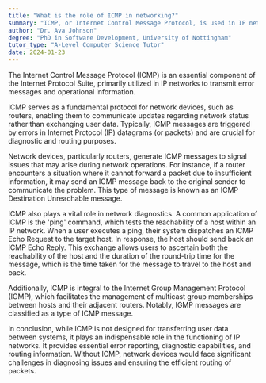 ```yaml
---
title: "What is the role of ICMP in networking?"
summary: "ICMP, or Internet Control Message Protocol, is used in IP networks to send error messages and operational information."
author: "Dr. Ava Johnson"
degree: "PhD in Software Development, University of Nottingham"
tutor_type: "A-Level Computer Science Tutor"
date: 2024-01-23
---
```


The Internet Control Message Protocol (ICMP) is an essential component of the Internet Protocol Suite, primarily utilized in IP networks to transmit error messages and operational information.

ICMP serves as a fundamental protocol for network devices, such as routers, enabling them to communicate updates regarding network status rather than exchanging user data. Typically, ICMP messages are triggered by errors in Internet Protocol (IP) datagrams (or packets) and are crucial for diagnostic and routing purposes.

Network devices, particularly routers, generate ICMP messages to signal issues that may arise during network operations. For instance, if a router encounters a situation where it cannot forward a packet due to insufficient information, it may send an ICMP message back to the original sender to communicate the problem. This type of message is known as an ICMP Destination Unreachable message.

ICMP also plays a vital role in network diagnostics. A common application of ICMP is the 'ping' command, which tests the reachability of a host within an IP network. When a user executes a ping, their system dispatches an ICMP Echo Request to the target host. In response, the host should send back an ICMP Echo Reply. This exchange allows users to ascertain both the reachability of the host and the duration of the round-trip time for the message, which is the time taken for the message to travel to the host and back.

Additionally, ICMP is integral to the Internet Group Management Protocol (IGMP), which facilitates the management of multicast group memberships between hosts and their adjacent routers. Notably, IGMP messages are classified as a type of ICMP message.

In conclusion, while ICMP is not designed for transferring user data between systems, it plays an indispensable role in the functioning of IP networks. It provides essential error reporting, diagnostic capabilities, and routing information. Without ICMP, network devices would face significant challenges in diagnosing issues and ensuring the efficient routing of packets.
    